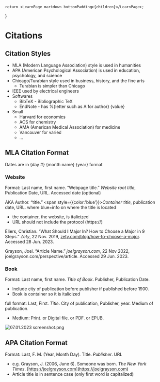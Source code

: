 	return <LearnPage markdown bottomPadding>{children}</LearnPage>;
}

# Citations

## Citation Styles

-   MLA (Modern Language Association) style is used in humanities
-   APA (American Psychological Association) is used in education, psychology, and science
-   Chicago/Turabian style used in business, history, and the fine arts
    -   Turabian is simpler than Chicago
-   IEEE used by electrical engineers
-   Softwares
    -   BibTeX - Bibliographic TeX
    -   EndNote - has %\{letter such as A for author\} \{value\}
-   Small
    -   Harvard for economics
    -   ACS for chemistry
    -   AMA (American Medical Association) for medicine
    -   Vancouver for varied
    -   …



## MLA Citation Format

Dates are in \{day #\} \{month name\} \{year\} format

### Website

Format: Last name, first name. “Webpage title.” *Website root title*, Publication Date, URL. Accessed date (optional)

AKA Author. “title.” <span style={{color:'blue'}}>*Container title*, publication date, URL. where blue=info on where the title is located</span>

- the container, the website, is italicized
- URL should not include the protocol (https://)

Eliers, Christian. “What Should I Major In? How to Choose a Major in 9 Steps.” *Zety*, 22 Nov. 2019, [zety.com/blog/how-to-choose-a-major](http://zety.com/blog/how-to-choose-a-major). Accessed 28 Jun. 2023.

Grayson, Joel. “Article Name.” *joelgrayson.com*, 22 Nov 2022, joelgrayson.com/perspective/article. Accessed 29 Jun. 2023.

### Book

Format: Last name, first name. *Title of Book*. Publisher, Publication Date.

- Include city of publication before publisher if published before 1900.
- Book is container so it is italicized

full format: Last, First. *Title*. City of publication, Publisher, year. Medium of publication.

- Medium: Print. or Digital file. or PDF. or EPUB.

![07.01.2023 screenshot.png](/learn/citations/mla.png)


## APA Citation Format
Format: Last, F. M. (Year, Month Day). Title. _Publisher_. URL
-   e.g. Grayson, J. (2006, June 6). Someone was born. _The New York Times_. [https://joelgrayson.com](https://joelgrayson.com)
-   Article title is in sentence case (only first word is capitalized)


